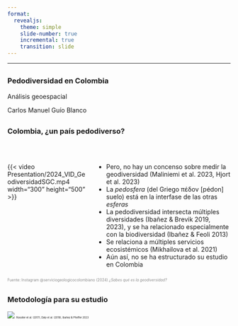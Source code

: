 ```yaml
---
format: 
  revealjs:
    theme: simple
    slide-number: true
    incremental: true
    transition: slide
---
```


---

##
::: {.center}

### Pedodiversidad en Colombia

Análisis geoespacial

::: aside
Carlos Manuel Guío Blanco
:::

:::


## {.smaller}
### Colombia, ¿un país pedodiverso? 

<br>  

:::: {.columns}

::: {.column width="35%"}
{{< video Presentation/2024_VID_GeodiversidadSGC.mp4 width="300" height="500" >}}
:::

::: {.column width="60%"}
- Pero, no hay un concenso sobre medir la geodiversidad (Maliniemi et al. 2023, Hjort et al. 2023)
- La *pedosfera* (del Griego πέδον [pédon] suelo) está en la interfase de las otras *esferas*
- La pedodiversidad intersecta múltiples diversidades (Ibañez & Brevik 2019, 2023), y se ha relacionado especialmente con la biodiversidad (Ibañez & Feoli 2013)
- Se relaciona a múltiples servicios ecosistémicos (Mikhailova et al. 2021)
- Aún así, no se ha estructurado su estudio en Colombia
:::

::::

::: {.footer-left style="font-size:0.6em; color:#888"}
Fuente: Instagram @serviciogeologicocolombiano (2024) *¿Sabes qué es la geodiversidad?* 
:::


## {.samller}
### Metodología para su estudio

![](Presentation/250430_PRESENTACION1_Metodos-01.png)
<span style="font-size:0.4em">Rossiter et al. (2017), Daly et al. (2018), Ibañez & Pfeiffer 2023</span>





